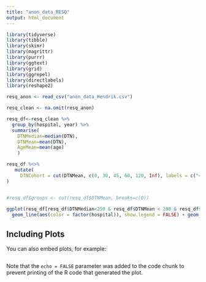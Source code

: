 ```yaml
---
title: "anon_data_RESQ"
output: html_document
---
```


```r
library(tidyverse)
library(tibble)
library(skimr)
library(magrittr)
library(purrr)
library(ggtext)
library(grid)
library(ggrepel)
library(directlabels)
library(reshape2)

```

```r

resq_anon <- read_csv("anon_data_Hendrik.csv")

resq_clean <- na.omit(resq_anon)

resq_df<-resq_clean %>%
  group_by(hospital, year) %>%
  summarise(
    DTNMedian=median(DTN),
    DTNMean=mean(DTN),
    AgeMean=mean(age)
    ) 

resq_df %<>% 
   mutate(
     DTNCohort = cut(DTNMean, c(0, 30, 45, 60, 120, Inf), labels = c("<30", "30-45", "45-60", "60-120", ">120"))
)


#resq_df$groups <- cut(resq_df$DTNMean, breaks=c(0))
  
ggplot(resq_df[resq_df$DTNMedian<250 & resq_df$DTNMean < 200 & resq_df$year>=2016,], aes(x = year, y = DTNMedian)) + 
  geom_line(aes(color = factor(hospital)), show.legend = FALSE) + geom_smooth()

```

## Including Plots

You can also embed plots, for example:

```r

```

Note that the `echo = FALSE` parameter was added to the code chunk to prevent printing of the R code that generated the plot.
